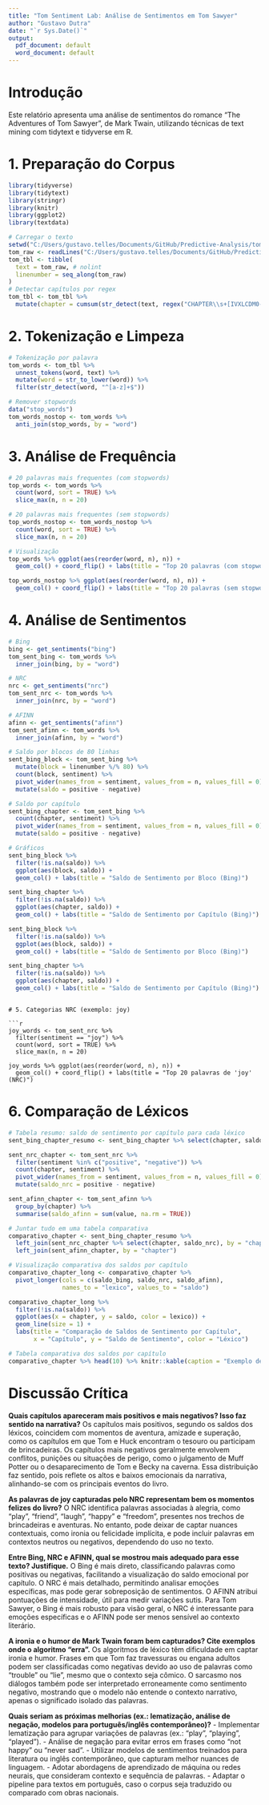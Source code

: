 ```yaml
---
title: "Tom Sentiment Lab: Análise de Sentimentos em Tom Sawyer"
author: "Gustavo Dutra"
date: "`r Sys.Date()`"
output:
  pdf_document: default
  word_document: default
---
```


# Introdução

Este relatório apresenta uma análise de sentimentos do romance "The Adventures of Tom Sawyer", de Mark Twain, utilizando técnicas de text mining com tidytext e tidyverse em R.

# 1. Preparação do Corpus

```r
library(tidyverse)
library(tidytext)
library(stringr)
library(knitr)
library(ggplot2)
library(textdata)

# Carregar o texto
setwd("C:/Users/gustavo.telles/Documents/GitHub/Predictive-Analysis/tom-sentiment-lab") # nolint
tom_raw <- readLines("C:/Users/gustavo.telles/Documents/GitHub/Predictive-Analysis/tom-sentiment-lab/tom_sawyer.txt", encoding = "UTF-8") # nolint
tom_tbl <- tibble(
  text = tom_raw, # nolint
  linenumber = seq_along(tom_raw)
)
# Detectar capítulos por regex
tom_tbl <- tom_tbl %>%
  mutate(chapter = cumsum(str_detect(text, regex("CHAPTER\\s+[IVXLCDM0-9]+", ignore_case = TRUE)))) # nolint
```

# 2. Tokenização e Limpeza

```r
# Tokenização por palavra
tom_words <- tom_tbl %>%
  unnest_tokens(word, text) %>%
  mutate(word = str_to_lower(word)) %>%
  filter(str_detect(word, "^[a-z]+$"))

# Remover stopwords
data("stop_words")
tom_words_nostop <- tom_words %>%
  anti_join(stop_words, by = "word")
```

# 3. Análise de Frequência

```r
# 20 palavras mais frequentes (com stopwords)
top_words <- tom_words %>%
  count(word, sort = TRUE) %>%
  slice_max(n, n = 20)

# 20 palavras mais frequentes (sem stopwords)
top_words_nostop <- tom_words_nostop %>%
  count(word, sort = TRUE) %>%
  slice_max(n, n = 20)

# Visualização
top_words %>% ggplot(aes(reorder(word, n), n)) +
  geom_col() + coord_flip() + labs(title = "Top 20 palavras (com stopwords)")

top_words_nostop %>% ggplot(aes(reorder(word, n), n)) +
  geom_col() + coord_flip() + labs(title = "Top 20 palavras (sem stopwords)")
```

# 4. Análise de Sentimentos

```r
# Bing
bing <- get_sentiments("bing")
tom_sent_bing <- tom_words %>%
  inner_join(bing, by = "word")

# NRC
nrc <- get_sentiments("nrc")
tom_sent_nrc <- tom_words %>%
  inner_join(nrc, by = "word")

# AFINN
afinn <- get_sentiments("afinn")
tom_sent_afinn <- tom_words %>%
  inner_join(afinn, by = "word")

# Saldo por blocos de 80 linhas
sent_bing_block <- tom_sent_bing %>%
  mutate(block = linenumber %/% 80) %>%
  count(block, sentiment) %>%
  pivot_wider(names_from = sentiment, values_from = n, values_fill = 0) %>%
  mutate(saldo = positive - negative)

# Saldo por capítulo
sent_bing_chapter <- tom_sent_bing %>%
  count(chapter, sentiment) %>%
  pivot_wider(names_from = sentiment, values_from = n, values_fill = 0) %>%
  mutate(saldo = positive - negative)

# Gráficos
sent_bing_block %>%
  filter(!is.na(saldo)) %>%
  ggplot(aes(block, saldo)) +
  geom_col() + labs(title = "Saldo de Sentimento por Bloco (Bing)")

sent_bing_chapter %>%
  filter(!is.na(saldo)) %>%
  ggplot(aes(chapter, saldo)) +
  geom_col() + labs(title = "Saldo de Sentimento por Capítulo (Bing)")

```

```r
sent_bing_block %>%
  filter(!is.na(saldo)) %>%
  ggplot(aes(block, saldo)) +
  geom_col() + labs(title = "Saldo de Sentimento por Bloco (Bing)")
```

```r
sent_bing_chapter %>%
  filter(!is.na(saldo)) %>%
  ggplot(aes(chapter, saldo)) +
  geom_col() + labs(title = "Saldo de Sentimento por Capítulo (Bing)")
```
```

# 5. Categorias NRC (exemplo: joy)

```r
joy_words <- tom_sent_nrc %>%
  filter(sentiment == "joy") %>%
  count(word, sort = TRUE) %>%
  slice_max(n, n = 20)

joy_words %>% ggplot(aes(reorder(word, n), n)) +
  geom_col() + coord_flip() + labs(title = "Top 20 palavras de 'joy' (NRC)")
```

# 6. Comparação de Léxicos

```r
# Tabela resumo: saldo de sentimento por capítulo para cada léxico
sent_bing_chapter_resumo <- sent_bing_chapter %>% select(chapter, saldo) %>% rename(saldo_bing = saldo) # nolint

sent_nrc_chapter <- tom_sent_nrc %>%
  filter(sentiment %in% c("positive", "negative")) %>%
  count(chapter, sentiment) %>%
  pivot_wider(names_from = sentiment, values_from = n, values_fill = 0) %>%
  mutate(saldo_nrc = positive - negative)

sent_afinn_chapter <- tom_sent_afinn %>%
  group_by(chapter) %>%
  summarise(saldo_afinn = sum(value, na.rm = TRUE))

# Juntar tudo em uma tabela comparativa
comparativo_chapter <- sent_bing_chapter_resumo %>%
  left_join(sent_nrc_chapter %>% select(chapter, saldo_nrc), by = "chapter") %>% # nolint
  left_join(sent_afinn_chapter, by = "chapter")

# Visualização comparativa dos saldos por capítulo
comparativo_chapter_long <- comparativo_chapter %>%
  pivot_longer(cols = c(saldo_bing, saldo_nrc, saldo_afinn),
               names_to = "lexico", values_to = "saldo")

comparativo_chapter_long %>%
  filter(!is.na(saldo)) %>%
  ggplot(aes(x = chapter, y = saldo, color = lexico)) +
  geom_line(size = 1) +
  labs(title = "Comparação de Saldos de Sentimento por Capítulo",
       x = "Capítulo", y = "Saldo de Sentimento", color = "Léxico")

# Tabela comparativa dos saldos por capítulo
comparativo_chapter %>% head(10) %>% knitr::kable(caption = "Exemplo de tabela comparativa dos 10 primeiros capítulos") # nolint
```

# Discussão Crítica


**Quais capítulos apareceram mais positivos e mais negativos? Isso faz sentido na narrativa?**
Os capítulos mais positivos, segundo os saldos dos léxicos, coincidem com momentos de aventura, amizade e superação, como os capítulos em que Tom e Huck encontram o tesouro ou participam de brincadeiras. Os capítulos mais negativos geralmente envolvem conflitos, punições ou situações de perigo, como o julgamento de Muff Potter ou o desaparecimento de Tom e Becky na caverna. Essa distribuição faz sentido, pois reflete os altos e baixos emocionais da narrativa, alinhando-se com os principais eventos do livro.

**As palavras de joy capturadas pelo NRC representam bem os momentos felizes do livro?**
O NRC identifica palavras associadas à alegria, como "play", "friend", "laugh", "happy" e "freedom", presentes nos trechos de brincadeiras e aventuras. No entanto, pode deixar de captar nuances contextuais, como ironia ou felicidade implícita, e pode incluir palavras em contextos neutros ou negativos, dependendo do uso no texto.

**Entre Bing, NRC e AFINN, qual se mostrou mais adequado para esse texto? Justifique.**
O Bing é mais direto, classificando palavras como positivas ou negativas, facilitando a visualização do saldo emocional por capítulo. O NRC é mais detalhado, permitindo analisar emoções específicas, mas pode gerar sobreposição de sentimentos. O AFINN atribui pontuações de intensidade, útil para medir variações sutis. Para Tom Sawyer, o Bing é mais robusto para visão geral, o NRC é interessante para emoções específicas e o AFINN pode ser menos sensível ao contexto literário.

**A ironia e o humor de Mark Twain foram bem capturados? Cite exemplos onde o algoritmo “erra”.**
Os algoritmos de léxico têm dificuldade em captar ironia e humor. Frases em que Tom faz travessuras ou engana adultos podem ser classificadas como negativas devido ao uso de palavras como "trouble" ou "lie", mesmo que o contexto seja cômico. O sarcasmo nos diálogos também pode ser interpretado erroneamente como sentimento negativo, mostrando que o modelo não entende o contexto narrativo, apenas o significado isolado das palavras.

**Quais seriam as próximas melhorias (ex.: lematização, análise de negação, modelos para português/inglês contemporâneo)?**
- Implementar lematização para agrupar variações de palavras (ex.: "play", "playing", "played").
- Análise de negação para evitar erros em frases como "not happy" ou "never sad".
- Utilizar modelos de sentimentos treinados para literatura ou inglês contemporâneo, que capturam melhor nuances de linguagem.
- Adotar abordagens de aprendizado de máquina ou redes neurais, que consideram contexto e sequência de palavras.
- Adaptar o pipeline para textos em português, caso o corpus seja traduzido ou comparado com obras nacionais.

